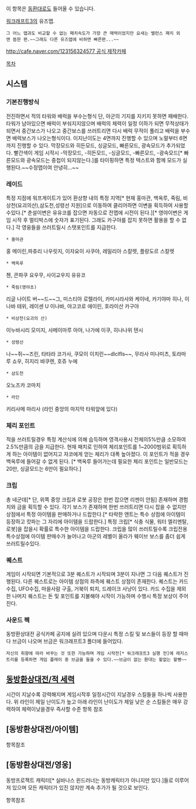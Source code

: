 이 항목은 [[동환대]]로도 들어올 수 있습니다.

[[워크래프트3]]의 유즈맵.
 그 어느 맵과도 비교할 수 없는 패치속도가 가장 큰 매력이었지만 요새는 밸런스 패치 외엔 뜸한 편.~~그래도 다른 유즈맵에 비하면 빠른편...~~
[[http://cafe.naver.com/123156324577 공식 제작카페]]

[[목차]]

== 시스템 ==

=== 기본진행방식 ===
전진하면서 적의 타워와 배럭을 부수는형식
단, 아군의 기지를 지키지 못하면 패배한다.
타워가 남아있으면 배럭이 부숴지지않으며 배럭의 체력이 일정 이하가 되면 무적상태가되면서 중간보스가 나오고 중간보스를 쓰러트리면 다시 배럭 무적이 풀리고 배럭을 부수면 배럭보스가 나오는형식이다.
이지난이도는 4면까지 진행할 수 있으며 노말부터 6면까지 진행할 수 있다.
막장모드와 히든모드, 싱글모드, 빠른모드, 광속모드가 추가되었다.
빨간색이 게임 시작시 -막장모드, -히든모드, -싱글모드, -빠른모드, -광속모드[* 빠른모드와 광속모드는 중첩이 되지않는다.]를 타이핑하면 특정 텍스트와 함께 모드가 실행된다.~~수정맵이여 안녕히...~~
=== 레이드 ===
특정 지점에 워프게이트가 있어 환상향 내의 특정 지역[* 현재 홍마관, 백옥루, 죽림, 비상천(요괴의산),삼도천,성령선 지원]으로 이동하여 클리어하면 이변을 획득하여 사용할수있다.[* 춘설이변은 유유코를 잡으면 자동으로 전맵에 시전이 된다.][* 영야이변은 게임 시작 후 멀티박스에 숫자가 표기된다. 그래도 카구야를 잡지 못하면 활용을 할 수 없다.]
각 영웅들을 쓰러트릴시 스탯포인트를 지급한다.

 * 홍마관
홍 메이린,파츄리 나우릿지, 이자요이 사쿠야, 레밀리아 스칼렛, 플랑도르 스칼렛

 * 백옥루
첸, 콘파쿠 요우무, 사이교우지 유유코

 * 죽림(영야초)
리글 나이트 버~~드~~그, 미스티아 로렐라이, 카미시라사와 케이네, 카기야마 히나, 이나바 테위, 레이센 U 이나바, 야고코로 에이린, 호라이산 카구야

 * 비상천(요괴의 산)
이누바시리 모미지, 샤메이마루 아야, 나가에 이쿠, 히나나위 텐시

 * 성령선
나~~쥐~~즈린, 타타라 코가사, 쿠모이 이치린~~dlclfls~~, 무라사 미나미츠, 토라마루 쇼우, 히지리 뱌쿠렌, 호쥬 누에
 
 * 삼도천
오노즈카 코마치

 * 라인
키리사메 마리사 (라인 중앙의 마지막 타워앞에 있다)
=== 체리 포인트 ===
적을 쓰러트릴경우 특정 계산식에 의해 습득하며 영격사용시 전체의5%만큼 소모하여 2.5%만큼의 금을 지급한다. 현재 패치로 인하여 체리포인트를 1~2000범위로 획득하게 하는 아이템이 없어지고 자코에게 얻는 체리가 대폭 높아졌다.
이 포인트가 적을 경우 백옥루에 들어갈 수 없게 된다. [* 백옥루 들어가는데 필요한 체리 포인트는 일반모드는 20만, 싱글모드는 6만이 필요하다.]

=== 크립 ===
총 네군데[* 단, 위쪽 중앙 크립과 로봇 공장은 한번 잡으면 리젠이 안됨] 존재하며 경험치와 금을 획득할 수 있다.
각기 보스가 존재하며 한번 쓰러트리면 다시 잡을 수 없지만 상점에서 특정 아이템을 판매하거나 드랍한다.[* 타락한 엔트는 특수 상점에 아이템이 등장하고 캇파는 그 자리에 아이템을 드랍한다.]
특정 크립[* 식충 식물, 워터 엘리멘탈, 로봇]을 잡을시 확률로 특수한 아이템을 드랍한다. 크립을 많이 쓰러트릴수록 크립전용 특수상점에 아이템 판매수가 늘어나고 아군의 레벨이 올라가 웨이브 보스를 좀더 쉽게 쓰러트릴수있다.

=== 퀘스트 ===
게임이 시작되면 기본적으로 3분 퀘스트가 시작되며 3분이 지나면 그 다음 퀘스트가 진행된다. 
다른 퀘스트로는 아이템 상점의 좌측에 퀘스트 상점이 존재한다. 
퀘스트는 카드 수집, UFO수집, 마을사람 구출, 거북이 퇴치, 드레이크 사냥이 있다. 
카드 수집을 제외한 나머지 퀘스트는 돈 및 포인트를 지불해야 시작이 가능하며 수행시 특정 보상이 주어진다.

=== 사운드 펙 ===
동방환상대전 공식카페 공지에 실려 있으며 다운시 특정 스킬 및 보스들이 등장 할 때마다 브금이 나오며 브금은 워크래프트3 폴더에 들어있다.
 자신의 취향에 따라 바꾸는 것 또한 가능하며 게임 시작전[* 워크래프트3 실행 전]에 레지스트리를 등록하면 게임 플레이 중 브금을 들을 수 있다.~~브금이 없는 환대는 팥없는 팥빵~~
== [[동방환상대전/적 세력]] ==
시간이 지날수록 강력해지며 게임시작후 일정시간이 지날경우 스킬들을 하나씩 사용한다.
위 라인이 제일 난이도가 높고 아래 라인이 난이도가 제일 낮은 순
스킬들은 매우 강력하여 체력이낮을경우 즉사할 수준
항목 참조

== [동방환상대전/아이템] ==
항목참조

== [동방환상대전/영웅] ==
동방프로젝트 캐릭터[* 실바나스 윈드러너는 동방캐릭터가 아니지만 있다.]들로 이루어저 있으며 모든 캐릭터가 있진 않지만 계속 추가가 될 것으로 보인다.

항목참조
